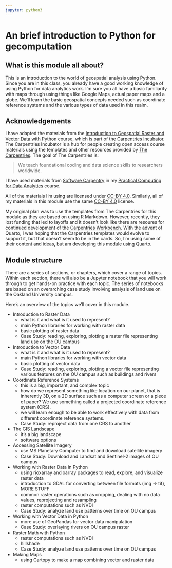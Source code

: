 ```yaml
---
jupyter: python3
---
```


# An brief introduction to Python for gecomputation


## What is this module all about?

This is an introduction to the world of geospatial analysis using Python. Since you
are in this class, you already have a good working knowledge of using Python for
data analytics work. I'm sure you all have a basic familiarity with maps through
using things like Google Maps, actual paper maps and a globe. We'll learn
the basic geospatial concepts needed such as coordinate reference systems and
the various types of data used in this realm.

## Acknowledgements

I have adapted the materials from the [Introduction to Geospatial Raster and Vector Data with Python](https://carpentries-incubator.github.io/geospatial-python/) course, which is part of
the [Carpentries Incubator](https://carpentries-incubator.org/). The Carpentries Incubator is a hub for people creating open access course materials using
the templates and other resources provided by [The Carpentries](https://carpentries.org/). The goal of The Carpentries is:

> We teach foundational coding and data science skills to researchers worldwide.

I have used materials from [Software Carpentry](https://software-carpentry.org/lessons/) in my [Practical Computing for Data Analytics](http://www.sba.oakland.edu/faculty/isken/courses/pcda/) course.

All of the materials I'm using are licensed under [CC-BY 4.0](https://creativecommons.org/licenses/by-sa/4.0/). Similarly, all
of my materials in this module use the same [CC-BY 4.0](https://creativecommons.org/licenses/by-sa/4.0/) license.

My original plan was to use the templates from The Carpentries for this module as they are based on using R Markdown. However,
recently, they lost funding that led to layoffs and it doesn't look like there are resoures for continued development of the [Carpentries Workbench](https://carpentries.github.io/workbench/). With the advent of Quarto, I was hoping that the Carpentries templates would evolve to support it, but that doesn't seem to be in the cards. So, I'm using some of their content and ideas, but am developing this module using Quarto.

## Module structure

There are a series of sections, or chapters, which cover a range of topics.
Within each section, there will also be a Jupyter notebook that you will
work through to get hands-on practice with each topic. The series of notebooks are
based on an overarching case study involving analysis of land use on the
Oakland University campus.

Here's an overview of the topics we'll cover in this module.

* Introduction to Raster Data
  - what is it and what is it used to represent?
  - main Python libraries for working with raster data
  - basic plotting of raster data
  - Case Study: reading, exploring, plotting a raster file representing land use on the OU campus

* Introduction to Vector Data
  - what is it and what is it used to represent?
  - main Python libraries for working with vector data
  - basic plotting of vector data
  - Case Study: reading, exploring, plotting a vector file representing various features on the OU campus such as buildings and rivers

* Coordinate Reference Systems
  - this is a big, important, and complex topic
  - how do we represent something like location on our planet, that is inherently 3D, on a 2D surface such as a computer screen or a piece of paper? We use something called a projected coordinate reference system (CRS).
  - we will learn enough to be able to work effectively with data from different coordinate reference systems.
  - Case Study: reproject data from one CRS to another

* The GIS Landscape
  - it's a big landscape
  - software options

* Accessing Satellite Imagery
  - use MS Planetary Computer to find and download satellite imagery
  - Case Study: Download and Landsat and Sentinel-2 images of OU campus

* Working with Raster Data in Python
  - using rioxarray and xarray packages to read, explore, and visualize raster data
  - introduction to GDAL for converting between file formats (img -> tif), MORE STUFF
  - common raster operations such as cropping, dealing with no data values, reprojecting and resampling
  - raster computations such as NVDI
  - Case Study: analyze land use patterns over time on OU campus

* Working with Vector Data in Python
  - more use of GeoPandas for vector data manipulation
  - Case Study: overlaying rivers on OU campus raster

* Raster Math with Python
  - raster computations such as NVDI
  - hillshade
  - Case Study: analyze land use patterns over time on OU campus

* Making Maps
  - using Cartopy to make a map combining vector and raster data
